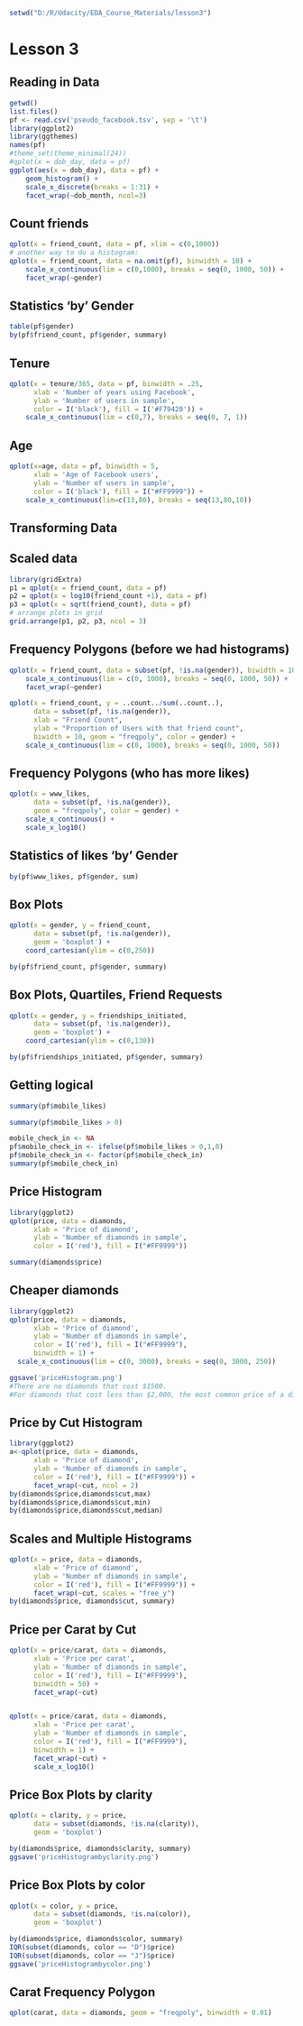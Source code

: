 
```r
setwd("D:/R/Udacity/EDA_Course_Materials/lesson3")
```


Lesson 3
============================
## Reading in Data
    
    
```r
getwd()
list.files()
pf <- read.csv('pseudo_facebook.tsv', sep = '\t')
library(ggplot2)
library(ggthemes)
names(pf)
#theme_set(theme_minimal(24))
#qplot(x = dob_day, data = pf)
ggplot(aes(x = dob_day), data = pf) + 
    geom_histogram() + 
    scale_x_discrete(breaks = 1:31) +
    facet_wrap(~dob_month, ncol=3)

```

## Count friends

```r
qplot(x = friend_count, data = pf, xlim = c(0,1000))
# another way to do a histogram:
qplot(x = friend_count, data = na.omit(pf), binwidth = 10) + 
    scale_x_continuous(lim = c(0,1000), breaks = seq(0, 1000, 50)) +
    facet_wrap(~gender)

```


## Statistics 'by' Gender

```r
table(pf$gender)
by(pf$friend_count, pf$gender, summary)
```


## Tenure
```r
qplot(x = tenure/365, data = pf, binwidth = .25,
      xlab = 'Number of years using Facebook',
      ylab = 'Number of users in sample',
      color = I('black'), fill = I('#F79420')) +
    scale_x_continuous(lim = c(0,7), breaks = seq(0, 7, 1))
```


## Age
```r
qplot(x=age, data = pf, binwidth = 5,
      xlab = 'Age of Facebook users',
      ylab = 'Number of users in sample',
      color = I('black'), fill = I("#FF9999")) +
    scale_x_continuous(lim=c(13,80), breaks = seq(13,80,10))
```

## Transforming Data
## Scaled data

```r
library(gridExtra)
p1 = qplot(x = friend_count, data = pf)
p2 = qplot(x = log10(friend_count +1), data = pf)
p3 = qplot(x = sqrt(friend_count), data = pf)
# arrange plots in grid
grid.arrange(p1, p2, p3, ncol = 3)
```

## Frequency Polygons (before we had histograms)
```r
qplot(x = friend_count, data = subset(pf, !is.na(gender)), biwidth = 10) +
    scale_x_continuous(lim = c(0, 1000), breaks = seq(0, 1000, 50)) +
    facet_wrap(~gender)

qplot(x = friend_count, y = ..count../sum(..count..),
      data = subset(pf, !is.na(gender)),
      xlab = "Friend Count",
      ylab = "Proportion of Users with that friend count",
      biwidth = 10, geom = "freqpoly", color = gender) +
    scale_x_continuous(lim = c(0, 1000), breaks = seq(0, 1000, 50))
```

## Frequency Polygons (who has more likes)
```r
qplot(x = www_likes, 
      data = subset(pf, !is.na(gender)),
      geom = "freqpoly", color = gender) +
    scale_x_continuous() +
    scale_x_log10()
```


## Statistics of likes 'by' Gender

```r
by(pf$www_likes, pf$gender, sum)
```

## Box Plots
```r
qplot(x = gender, y = friend_count,
      data = subset(pf, !is.na(gender)),
      geom = 'boxplot') +
    coord_cartesian(ylim = c(0,250))

by(pf$friend_count, pf$gender, summary)
```

## Box Plots, Quartiles, Friend Requests
```r
qplot(x = gender, y = friendships_initiated,
      data = subset(pf, !is.na(gender)),
      geom = 'boxplot') +
    coord_cartesian(ylim = c(0,130))

by(pf$friendships_initiated, pf$gender, summary)
```

## Getting logical
```r
summary(pf$mobile_likes)

summary(pf$mobile_likes > 0)

mobile_check_in <- NA
pf$mobile_check_in <- ifelse(pf$mobile_likes > 0,1,0)
pf$mobile_check_in <- factor(pf$mobile_check_in)
summary(pf$mobile_check_in)
```

## Price Histogram
```r
library(ggplot2)
qplot(price, data = diamonds,
      xlab = 'Price of diamond',
      ylab = 'Number of diamonds in sample',
      color = I('red'), fill = I("#FF9999"))

summary(diamonds$price)

```

## Cheaper diamonds
```r
library(ggplot2)
qplot(price, data = diamonds,
      xlab = 'Price of diamond',
      ylab = 'Number of diamonds in sample',
      color = I('red'), fill = I("#FF9999"),
      binwidth = 1) +
  scale_x_continuous(lim = c(0, 3000), breaks = seq(0, 3000, 250))

ggsave('priceHistogram.png')
#There are no diamonds that cost $1500.
#For diamonds that cost less than $2,000, the most common price of a diamond is around $700 with the mode being $605 (binwidth = 1). 
```

## Price by Cut Histogram
```r
library(ggplot2)
a<-qplot(price, data = diamonds,
      xlab = 'Price of diamond',
      ylab = 'Number of diamonds in sample',
      color = I('red'), fill = I("#FF9999")) +
      facet_wrap(~cut, ncol = 2)
by(diamonds$price,diamonds$cut,max)
by(diamonds$price,diamonds$cut,min)
by(diamonds$price,diamonds$cut,median)
```

## Scales and Multiple Histograms
```r
qplot(x = price, data = diamonds,
      xlab = 'Price of diamond',
      ylab = 'Number of diamonds in sample',
      color = I('red'), fill = I("#FF9999")) +
      facet_wrap(~cut, scales = "free_y")
by(diamonds$price, diamonds$cut, summary)
```

## Price per Carat by Cut
```r
qplot(x = price/carat, data = diamonds,
      xlab = 'Price per carat',
      ylab = 'Number of diamonds in sample',
      color = I('red'), fill = I("#FF9999"),
      binwidth = 50) +
      facet_wrap(~cut)


qplot(x = price/carat, data = diamonds,
      xlab = 'Price per carat',
      ylab = 'Number of diamonds in sample',
      color = I('red'), fill = I("#FF9999"),
      binwidth = 1) +
      facet_wrap(~cut) +
      scale_x_log10()
```


## Price Box Plots by clarity
```r
qplot(x = clarity, y = price,
      data = subset(diamonds, !is.na(clarity)),
      geom = 'boxplot') 

by(diamonds$price, diamonds$clarity, summary)
ggsave('priceHistogrambyclarity.png')
```

## Price Box Plots by color
```r
qplot(x = color, y = price,
      data = subset(diamonds, !is.na(color)),
      geom = 'boxplot') 

by(diamonds$price, diamonds$color, summary)
IQR(subset(diamonds, color == "D")$price)
IQR(subset(diamonds, color == "J")$price)
ggsave('priceHistogrambycolor.png')
```

## Carat Frequency Polygon
```r
qplot(carat, data = diamonds, geom = "freqpoly", binwidth = 0.01)
   
```



